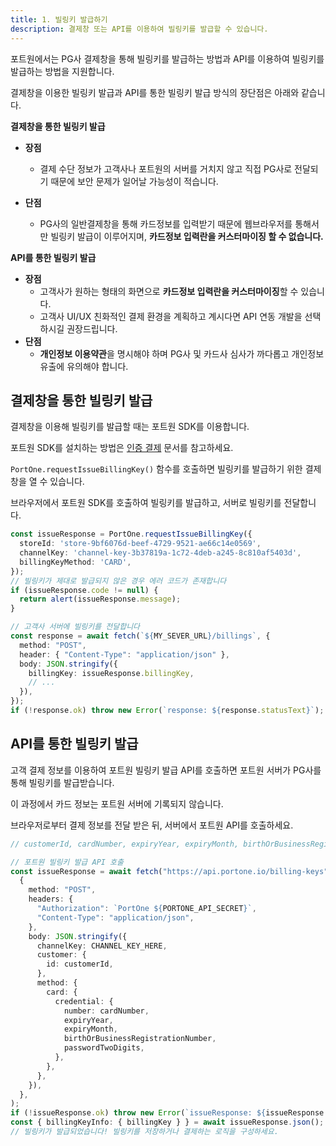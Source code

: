 ```yaml
---
title: 1. 빌링키 발급하기
description: 결제창 또는 API를 이용하여 빌링키를 발급할 수 있습니다.
---
```


포트원에서는 PG사 결제창을 통해 빌링키를 발급하는 방법과 API를 이용하여 빌링키를 발급하는 방법을 지원합니다.

결제창을 이용한 빌링키 발급과 API를 통한 빌링키 발급 방식의 장단점은 아래와 같습니다.

**결제창을 통한 빌링키 발급**

- **장점**
  - 결제 수단 정보가 고객사나 포트원의 서버를 거치지 않고 직접 PG사로 전달되기 때문에 보안 문제가 일어날 가능성이 적습니다.

- **단점**
  - PG사의 일반결제창을 통해 카드정보를 입력받기 때문에 웹브라우저를 통해서만 빌링키 발급이 이루어지며, **카드정보 입력란을 커스터마이징 할 수 없습니다.**

**API를 통한 빌링키 발급**

- **장점**
  - 고객사가 원하는 형태의 화면으로 **카드정보 입력란을 커스터마이징**할 수 있습니다.
  - 고객사 UI/UX 친화적인 결제 환경을 계획하고 계시다면 API 연동 개발을 선택하시길 권장드립니다.
- **단점**
  - **개인정보 이용약관**을 명시해야 하며 PG사 및 카드사 심사가 까다롭고 개인정보 유출에 유의해야 합니다.

## 결제창을 통한 빌링키 발급

결제창을 이용해 빌링키를 발급할 때는 포트원 SDK를 이용합니다.

포트원 SDK를 설치하는 방법은 [인증 결제](../authpay) 문서를 참고하세요.

`PortOne.requestIssueBillingKey()` 함수를 호출하면 빌링키를 발급하기 위한 결제창을 열 수 있습니다.

브라우저에서 포트원 SDK를 호출하여 빌링키를 발급하고, 서버로 빌링키를 전달합니다.

```ts
const issueResponse = PortOne.requestIssueBillingKey({
  storeId: 'store-9bf6076d-beef-4729-9521-ae66c14e0569',
  channelKey: 'channel-key-3b37819a-1c72-4deb-a245-8c810af5403d',
  billingKeyMethod: 'CARD',
});
// 빌링키가 제대로 발급되지 않은 경우 에러 코드가 존재합니다
if (issueResponse.code != null) {
  return alert(issueResponse.message);
}

// 고객사 서버에 빌링키를 전달합니다
const response = await fetch(`${MY_SEVER_URL}/billings`, {
  method: "POST",
  header: { "Content-Type": "application/json" },
  body: JSON.stringify({
    billingKey: issueResponse.billingKey,
    // ...
  }),
});
if (!response.ok) throw new Error(`response: ${response.statusText}`);
```

## API를 통한 빌링키 발급

고객 결제 정보를 이용하여 포트원 빌링키 발급 API를 호출하면 포트원 서버가 PG사를 통해 빌링키를 발급받습니다.

이 과정에서 카드 정보는 포트원 서버에 기록되지 않습니다.

브라우저로부터 결제 정보를 전달 받은 뒤, 서버에서 포트원 API를 호출하세요.

```ts title="server-side"
// customerId, cardNumber, expiryYear, expiryMonth, birthOrBusinessRegistrationNumber, passwordTwoDigits 등 정보를 전달받습니다.

// 포트원 빌링키 발급 API 호출
const issueResponse = await fetch("https://api.portone.io/billing-keys",
  {
    method: "POST",
    headers: {
      "Authorization": `PortOne ${PORTONE_API_SECRET}`,
      "Content-Type": "application/json",
    },
    body: JSON.stringify({
      channelKey: CHANNEL_KEY_HERE,
      customer: {
        id: customerId,
      },
      method: {
        card: {
          credential: {
            number: cardNumber,
            expiryYear,
            expiryMonth,
            birthOrBusinessRegistrationNumber,
            passwordTwoDigits,
          },
        },
      },
    }),
  },
);
if (!issueResponse.ok) throw new Error(`issueResponse: ${issueResponse.statusText}`);
const { billingKeyInfo: { billingKey } } = await issueResponse.json();
// 빌링키가 발급되었습니다! 빌링키를 저장하거나 결제하는 로직을 구성하세요.
```
